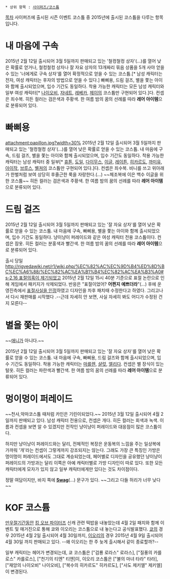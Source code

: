  * 상위 항목 : [[사이퍼즈/코스튬]]

[[목차]]
사이퍼즈에 출시된 시즌 이벤트 코스튬 중 2015년에 출시된 코스튬을 다루는 항목입니다.
= 내 마음에 구속 =
2015년 2월 12일 출시되어 3월 5일까지 판매되고 있는 '철컹철컹 상자'(...)를 열어 낮은 확률로 얻거나, 철컹철컹 상자나 잘 자요 상자의 13개짜리 묶음 상품을 5개 사야 얻을 수 있는 '너에게로 구속 상자'를 열어 확정적으로 얻을 수 있는 코스튬.[* 남성 캐릭터는 전자, 여성 캐릭터는 후자의 방법으로 얻을 수 있다.] 빠삐용, 드림 걸즈, 별을 쫓는 아이와 함께 출시되었으며, 입수 기간도 동일하다. 착용 가능한 캐릭터는 모든 남성 캐릭터와 일부 여성 캐릭터[* [[재앙의 나이오비|나이오비]], [[관통의 자네트|자네트]], [[강철의 레베카|레베카]], [[거너 J|제이]]의 코스튬만 구현되어 있다.]다. 컨셉은 죄수복. 히든 컬러는 검은색과 주황색. 한 여름 밤의 꿈의 선례를 따라 '''레어 아이템'''으로 분류되어 있다.
= 빠삐용 =
attachment:papillon.jpg?width=30%
2015년 2월 12일 출시되어 3월 5일까지 판매되고 있는 '철컹철컹 상자'(...)를 열어 낮은 확률로 얻을 수 있는 코스튬. 내 마음에 구속, 드림 걸즈, 별을 쫓는 아이와 함께 출시되었으며, 입수 기간도 동일하다. 착용 가능한 캐릭터는 남성 캐릭터 중 일부[* [[파괴왕 휴톤|휴톤]], [[캐논 도일|도일]], [[태도 다이무스|다이무스]], [[쾌검 이글|이글]], [[방출의 레이튼|레이튼]], [[복수의 히카르도|히카르도]], [[닥터 까미유|까미유]], [[가면의 아이작|아이작]], [[포효의 브루스|브루스]], [[섬광의 벨져|벨져]]의 코스튬만 구현되어 있다.]다. 컨셉은 죄수복. 비니를 쓰고 위아래가 한벌처럼 보여 상당히 후줄근한 룩을 자랑한다.(...) ~~체조복에 이은 백수 이글을 위한 코스튬~~ 히든 컬러는 검은색과 주황색. 한 여름 밤의 꿈의 선례를 따라 '''레어 아이템'''으로 분류되어 있다.
= 드림 걸즈 =
2015년 2월 12일 출시되어 3월 5일까지 판매되고 있는 '잘 자요 상자'를 열어 낮은 확률로 얻을 수 있는 코스튬. 내 마음에 구속, 빠삐용, 별을 쫓는 아이와 함께 출시되었으며, 입수 기간도 동일하다. 냥이냥이 퍼레이드와 같은 여성 캐릭터 전용 코스튬이다. 컨셉은 잠옷. 히든 컬러는 분홍색과 빨간색. 한 여름 밤의 꿈의 선례를 따라 '''레어 아이템'''으로 분류되어 있다.

출시 당일 [[http://rigvedawiki.net/r1/wiki.php/%EC%82%AC%EC%9D%B4%ED%8D%BC%EC%A6%88/%EC%82%AC%EA%B1%B4%EC%82%AC%EA%B3%A0#s-2.16 표절의혹이 제기되었고]] 2015년 2월 12일 15시 40분 기준으로 표절 논란으로 인해 게임에서 패키지가 삭제되었다. 반응은 "표절이었어? '''어쩐지 예쁘더라'''"(...) 후에 운영진측에서 [http://cyphers.nexon.com/cyphers/article/notice/topic/16809041 표절사실을 인정]하였고 디자인을 차후 패치때 수정한다고 하였다. 그리고나서 다시 재판매를 시작했다 .--근데 자세히 안 보면, 사실 자세히 봐도 어디가 수정된 건지 모른다-- 
= 별을 쫓는 아이 =
~~[[별을 쫓는 아이|애니]]가 아니다.~~

2015년 2월 12일 출시되어 3월 5일까지 판매되고 있는 '잘 자요 상자'를 열어 낮은 확률로 얻을 수 있는 코스튬. 내 마음에 구속, 빠삐용, 드림 걸즈와 함께 출시되었으며, 입수 기간도 동일하다. 착용 가능한 캐릭터는 [[소공녀 마를렌|마를렌]], [[격류의 샬럿|샬럿]], [[축포의 엘리|엘리]]다. 컨셉은 별 장식이 있는 털옷. 히든 컬러는 파란색과 빨간색. 한 여름 밤의 꿈의 선례를 따라 '''레어 아이템'''으로 분류되어 있다.
= 멍이멍이 퍼레이드 =
~~천사,악마코스튬 때처럼 카인은 기린이되었다.~~
2015년 3월 12일 출시되어 4월 2일까지 판매되고 있다. 남성 캐릭터 전용으로, 컨셉은 개다. 히든 컬러는 회색과 녹색. 이름과 컨셉을 보면 알 수 있겠지만 전작인 냥이냥이 퍼레이드와 대응점이 많은 코스튬이다.

하지만 냥이냥이 퍼레이드와는 달리, 전체적인 복장은 운동복의 느낌을 주는 일상복에 가까워 '개'라는 컨셉이 그렇게까지 강조되지는 않는다. 그래도 가장 큰 특징인 가방은 멍이멍이 퍼레이드에서도 그대로 계승되었는데, 페어별로 디자인을 공유했던 냥이냥이 퍼레이드의 가방과는 달리 이쪽은 아예 캐릭터별로 가방 디자인이 따로 있다. 또한 모든 캐릭터에게 모자가 있지 않고 일부 캐릭터에게만 있다는 것도 차이점이다.

정말 여담이지만, 바지 쪽에 '''[[SWAG|Swag]]'''(...) 문구가 있다.
~~그리고 다들 허리가 너무 낮다~~
= KOF 코스튬 =
[[사이퍼즈/만우절|만우절]]기간동안 [[킹 오브 파이터즈]] 신캐 관련 떡밥을 내놓았는데 4월 2일 패치와 함께 이벤트 및 매거진으로 통해 쿄와 이오리는 코스튬으로 내 놓는다고 공식발표했다. [[쿠사나기 쿄|쿄]]의 경우 2015년 4월 2일 출시되어 4월 30일까지, [[야가미 이오리|이오리]]의 경우 2015년 4월 9일 출시되어 4월 30일 까지 판매되고 있다. --왜 이오리는 한 주 늦게 출시해서 같이 종료할까?--

일부 캐릭터는 헤어가 변경되는데, 쿄 코스튬은 ["검룡 로라스" 로라스], ["질풍의 카를로스" 카를로스], ["천기의 티엔" 티엔]이, 이오리 코스튬은 ["불의 마녀 타라" 타라], ["재앙의 나이오비" 나이오비], ["복수의 히카르도" 히카르도], ["사도 제키엘" 제키엘]이 변경된다.
